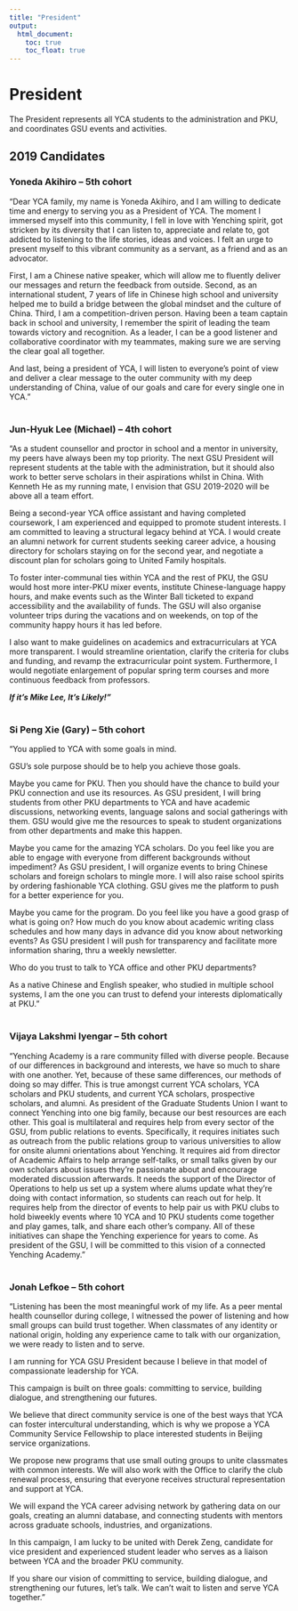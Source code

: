 ```yaml
---
title: "President"
output: 
  html_document:
    toc: true 
    toc_float: true
---
```

# President
The President represents all YCA students to the administration and PKU, and coordinates GSU events and activities.

## 2019 Candidates

### Yoneda Akihiro -- 5th cohort
"Dear YCA family, my name is Yoneda Akihiro, and I am willing to dedicate time and energy to serving you as a President of YCA. The moment I immersed myself into this community, I fell in love with Yenching spirit, got stricken by its diversity that I can listen to, appreciate and relate to, got addicted to listening to the life stories, ideas and voices. I felt an urge to present myself to this vibrant community as a servant, as a friend and as an advocator.

First, I am a Chinese native speaker, which will allow me to fluently deliver our messages and return the feedback from outside. Second, as an international student, 7 years of life in Chinese high school and university helped me to build a bridge between the global mindset and the culture of China. Third, I am a competition-driven person. Having been a team captain back in school and university, I remember the spirit of leading the team towards victory and recognition. As a leader, I can be a good listener and collaborative coordinator with my teammates, making sure we are serving the clear goal all together.

And last, being a president of YCA, I will listen to everyone’s point of view and deliver a clear message to the outer community with my deep understanding of China, value of our goals and care for every single one in YCA."
<br><br>


### Jun-Hyuk Lee (Michael) -- 4th cohort
“As a student counsellor and proctor in school and a mentor in university, my peers have always been my top priority. The next GSU President will represent students at the table with the administration, but it should also work to better serve scholars in their aspirations whilst in China. With Kenneth He as my running mate, I envision that GSU 2019-2020 will be above all a team effort.

Being a second-year YCA office assistant and having completed coursework, I am experienced and equipped to promote student interests. I am committed to leaving a structural legacy behind at YCA. I would create an alumni network for current students seeking career advice, a housing directory for scholars staying on for the second year, and negotiate a discount plan for scholars going to United Family hospitals.

To foster inter-communal ties within YCA and the rest of PKU, the GSU would host more inter-PKU mixer events, institute Chinese-language happy hours, and make events such as the Winter Ball ticketed to expand accessibility and the availability of funds. The GSU will also organise volunteer trips during the vacations and on weekends, on top of the community happy hours it has led before.

I also want to make guidelines on academics and extracurriculars at YCA more transparent. I would streamline orientation, clarify the criteria for clubs and funding, and revamp the extracurricular point system. Furthermore, I would negotiate enlargement of popular spring term courses and more continuous feedback from professors.

*__If it’s Mike Lee, It’s Likely!”__*
<br><br>


### Si Peng Xie (Gary) -- 5th cohort

“You applied to YCA with some goals in mind.

GSU’s sole purpose should be to help you achieve those goals.

Maybe you came for PKU. Then you should have the chance to build your PKU connection and use its resources. As GSU president, I will bring students from other PKU departments to YCA and have academic discussions, networking events, language salons and social gatherings with them. GSU would give me the resources to speak to student organizations from other departments and make this happen.

Maybe you came for the amazing YCA scholars. Do you feel like you are able to engage with everyone from different backgrounds without impediment? As GSU president, I will organize events to bring Chinese scholars and foreign scholars to mingle more. I will also raise school spirits by ordering fashionable YCA clothing. GSU gives me the platform to push for a better experience for you.

Maybe you came for the program. Do you feel like you have a good grasp of what is going on? How much do you know about academic writing class schedules and how many days in advance did you know about networking events? As GSU president I will push for transparency and facilitate more information sharing, thru a weekly newsletter. 

Who do you trust to talk to YCA office and other PKU departments?

As a native Chinese and English speaker, who studied in multiple school systems, I am the one you can trust to defend your interests diplomatically at PKU.”
<br><br>


### Vijaya Lakshmi Iyengar -- 5th cohort

“Yenching Academy is a rare community filled with diverse people. Because of our differences in background and interests, we have so much to share with one another. Yet, because of these same differences, our methods of doing so may differ. This is true amongst current YCA scholars, YCA scholars and PKU students, and current YCA scholars, prospective scholars, and alumni. As president of the Graduate Students Union I want to connect Yenching into one big family, because our best resources are each other. This goal is multilateral and requires help from every sector of the GSU, from public relations to events. Specifically, it requires initiates such as outreach from the public relations group to various universities to allow for onsite alumni orientations about Yenching. It requires aid from director of Academic Affairs to help arrange self-talks, or small talks given by our own scholars about issues they’re passionate about and encourage moderated discussion afterwards. It needs the support of the Director of Operations to help us set up a system where alums update what they’re doing with contact information, so students can reach out for help. It requires help from the director of events to help pair us with PKU clubs to hold biweekly events where 10 YCA and 10 PKU students come together and play games, talk, and share each other’s company. All of these initiatives can shape the Yenching experience for years to come. As president of the GSU, I will be committed to this vision of a connected Yenching Academy.”
<br><br>


### Jonah Lefkoe -- 5th cohort

“Listening has been the most meaningful work of my life. As a peer mental health counsellor during college, I witnessed the power of listening and how small groups can build trust together. When classmates of any identity or national origin, holding any experience came to talk with our organization, we were ready to listen and to serve. 

I am running for YCA GSU President because I believe in that model of compassionate leadership for YCA. 

This campaign is built on three goals: committing to service, building dialogue, and strengthening our futures. 

We believe that direct community service is one of the best ways that YCA can foster intercultural understanding, which is why we propose a YCA Community Service Fellowship to place interested students in Beijing service organizations. 

We propose new programs that use small outing groups to unite classmates with common interests. We will also work with the Office to clarify the club renewal process, ensuring that everyone receives structural representation and support at YCA. 

We will expand the YCA career advising network by gathering data on our goals, creating an alumni database, and connecting students with mentors across graduate schools, industries, and organizations. 

In this campaign, I am lucky to be united with Derek Zeng, candidate for vice president and experienced student leader who serves as a liaison between YCA and the broader PKU community. 

If you share our vision of committing to service, building dialogue, and strengthening our futures, let’s talk. We can’t wait to listen and serve YCA together.”
<br><br>